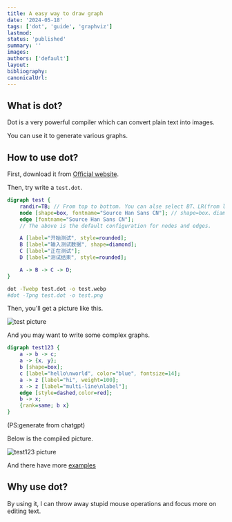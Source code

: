 ```yaml
---
title: A easy way to draw graph
date: '2024-05-18'
tags: ['dot', 'guide', 'graphviz']
lastmod:
status: 'published'
summary: ''
images:
authors: ['default']
layout:
bibliography:
canonicalUrl:
---
```


## What is dot?

Dot is a very powerful compiler which can convert plain text into images.

You can use it to generate various graphs.

## How to use dot?

First, download it from [Official website](https://graphviz.org/download/).

Then, try write a `test.dot`.

```Dot
digraph test {
    randir=TB; // From top to bottom. You can alse select BT、LR(from left to right)、RL.
    node [shape=box, fontname="Source Han Sans CN"]; // shape=box、diamond...
    edge [fontname="Source Han Sans CN"];
    // The above is the default configuration for nodes and edges.

    A [label="开始测试", style=rounded];
    B [label="输入测试数据", shape=diamond];
    C [label="正在测试"];
    D [label="测试结束", style=rounded];

    A -> B -> C -> D;
}
```

```bash
dot -Twebp test.dot -o test.webp
#dot -Tpng test.dot -o test.png
```

Then, you'll get a picture like this.

<Image alt="test picture" src="/static/images/test.png" width={256} height={256} />

And you may want to write some complex graphs.

```Dot
digraph test123 {
    a -> b -> c;
    a -> {x, y};
    b [shape=box];
    c [label="hello\nworld", color="blue", fontsize=14];
    a -> z [label="hi", weight=100];
    x -> z [label="multi-line\nlabel"];
    edge [style=dashed,color=red];
    b -> x;
    {rank=same; b x}
}
```

(PS:generate from chatgpt)

Below is the compiled picture.

<Image alt="test123 picture" src="/static/images/test123.png" width={256} height={256} />

And there have more [examples](https://graphviz.org/gallery/)

## Why use dot?

By using it, I can throw away stupid mouse operations and focus more on editing text.
